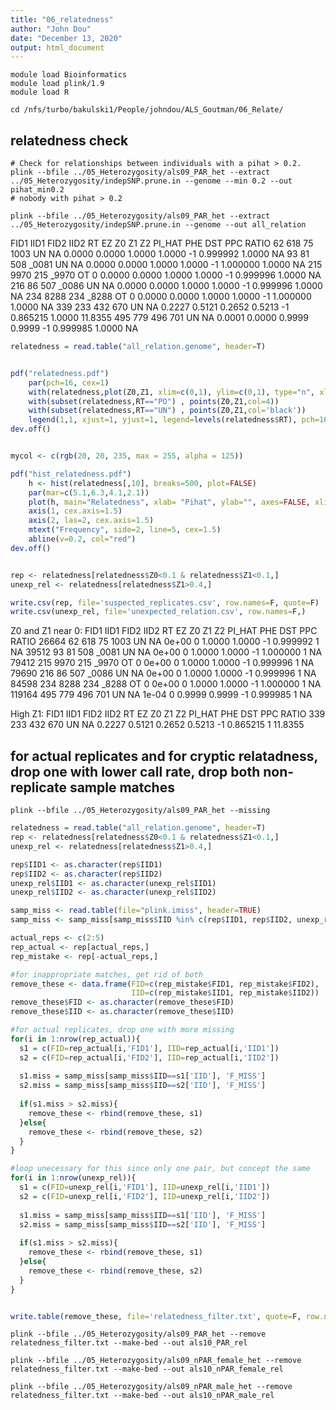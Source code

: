 ```yaml
---
title: "06_relatedness"
author: "John Dou"
date: "December 13, 2020"
output: html_document
---
```


```batch
module load Bioinformatics
module load plink/1.9
module load R

cd /nfs/turbo/bakulski1/People/johndou/ALS_Goutman/06_Relate/
```


## relatedness check

```batch
# Check for relationships between individuals with a pihat > 0.2.
plink --bfile ../05_Heterozygosity/als09_PAR_het --extract ../05_Heterozygosity/indepSNP.prune.in --genome --min 0.2 --out pihat_min0.2
# nobody with pihat > 0.2

plink --bfile ../05_Heterozygosity/als09_PAR_het --extract ../05_Heterozygosity/indepSNP.prune.in --genome --out all_relation
```
FID1   IID1 FID2   IID2 RT    EZ      Z0      Z1      Z2  PI_HAT PHE       DST     PPC   RATIO
  62    618  75   1003 UN    NA  0.0000  0.0000  1.0000  1.0000  -1  0.999992  1.0000      NA
  93     81 508  _0081 UN    NA  0.0000  0.0000  1.0000  1.0000  -1  1.000000  1.0000      NA
 215   9970 215  _9970 OT     0  0.0000  0.0000  1.0000  1.0000  -1  0.999996  1.0000      NA
 216     86 507  _0086 UN    NA  0.0000  0.0000  1.0000  1.0000  -1  0.999996  1.0000      NA
 234   8288 234  _8288 OT     0  0.0000  0.0000  1.0000  1.0000  -1  1.000000  1.0000      NA
 339    233 432    670 UN    NA  0.2227  0.5121  0.2652  0.5213  -1  0.865215  1.0000 11.8355
 495    779 496    701 UN    NA  0.0001  0.0000  0.9999  0.9999  -1  0.999985  1.0000      NA

```r
relatedness = read.table("all_relation.genome", header=T)


pdf("relatedness.pdf")
	par(pch=16, cex=1)
	with(relatedness,plot(Z0,Z1, xlim=c(0,1), ylim=c(0,1), type="n", xlab="Z0 (proportion of loci where pair shares zero alleles IBD)", ylab="Z1 (proportion of loci where pair shares one allele IBD)"))
	with(subset(relatedness,RT=="PO") , points(Z0,Z1,col=4))
	with(subset(relatedness,RT=="UN") , points(Z0,Z1,col='black'))
	legend(1,1, xjust=1, yjust=1, legend=levels(relatedness$RT), pch=16, col='black')
dev.off()


mycol <- c(rgb(20, 20, 235, max = 255, alpha = 125))

pdf("hist_relatedness.pdf")
	h <- hist(relatedness[,10], breaks=500, plot=FALSE)
	par(mar=c(5.1,6.3,4.1,2.1))
	plot(h, main="Relatedness", xlab= "Pihat", ylab="", axes=FALSE, xlim=c(0,0.25), col=mycol, cex.lab=1.5)
	axis(1, cex.axis=1.5)
	axis(2, las=2, cex.axis=1.5) 
	mtext("Frequency", side=2, line=5, cex=1.5)
	abline(v=0.2, col="red")
dev.off() 


rep <- relatedness[relatedness$Z0<0.1 & relatedness$Z1<0.1,]
unexp_rel <- relatedness[relatedness$Z1>0.4,]

write.csv(rep, file='suspected_replicates.csv', row.names=F, quote=F)
write.csv(unexp_rel, file='unexpected_relation.csv', row.names=F,)
```

Z0 and Z1 near 0:
       FID1 IID1 FID2  IID2 RT EZ    Z0 Z1     Z2 PI_HAT PHE      DST PPC RATIO
26664    62  618   75  1003 UN NA 0e+00  0 1.0000 1.0000  -1 0.999992   1    NA
39512    93   81  508 _0081 UN NA 0e+00  0 1.0000 1.0000  -1 1.000000   1    NA
79412   215 9970  215 _9970 OT  0 0e+00  0 1.0000 1.0000  -1 0.999996   1    NA
79690   216   86  507 _0086 UN NA 0e+00  0 1.0000 1.0000  -1 0.999996   1    NA
84598   234 8288  234 _8288 OT  0 0e+00  0 1.0000 1.0000  -1 1.000000   1    NA
119164  495  779  496   701 UN NA 1e-04  0 0.9999 0.9999  -1 0.999985   1    NA


High Z1:
FID1 IID1 FID2 IID2 RT EZ     Z0     Z1     Z2 PI_HAT PHE      DST PPC  RATIO
 339  233  432  670 UN NA 0.2227 0.5121 0.2652 0.5213  -1 0.865215   1  11.8355


## for actual replicates and for cryptic relatadness, drop one with lower call rate, drop both non-replicate sample matches
```batch
plink --bfile ../05_Heterozygosity/als09_PAR_het --missing
```

```r
relatedness = read.table("all_relation.genome", header=T)
rep <- relatedness[relatedness$Z0<0.1 & relatedness$Z1<0.1,]
unexp_rel <- relatedness[relatedness$Z1>0.4,]

rep$IID1 <- as.character(rep$IID1)
rep$IID2 <- as.character(rep$IID2)
unexp_rel$IID1 <- as.character(unexp_rel$IID1)
unexp_rel$IID2 <- as.character(unexp_rel$IID2)

samp_miss <- read.table(file="plink.imiss", header=TRUE)
samp_miss <- samp_miss[samp_miss$IID %in% c(rep$IID1, rep$IID2, unexp_rel$IID1, unexp_rel$IID2), ]

actual_reps <- c(2:5)
rep_actual <- rep[actual_reps,]
rep_mistake <- rep[-actual_reps,]

#for inappropriate matches, get rid of both
remove_these <- data.frame(FID=c(rep_mistake$FID1, rep_mistake$FID2),
                           IID=c(rep_mistake$IID1, rep_mistake$IID2))
remove_these$FID <- as.character(remove_these$FID)
remove_these$IID <- as.character(remove_these$IID)

#for actual replicates, drop one with more missing
for(i in 1:nrow(rep_actual)){
  s1 = c(FID=rep_actual[i,'FID1'], IID=rep_actual[i,'IID1'])
  s2 = c(FID=rep_actual[i,'FID2'], IID=rep_actual[i,'IID2'])
  
  s1.miss = samp_miss[samp_miss$IID==s1['IID'], 'F_MISS']
  s2.miss = samp_miss[samp_miss$IID==s2['IID'], 'F_MISS']
  
  if(s1.miss > s2.miss){
    remove_these <- rbind(remove_these, s1)
  }else{
    remove_these <- rbind(remove_these, s2)
  }
}

#loop unecessary for this since only one pair, but concept the same
for(i in 1:nrow(unexp_rel)){
  s1 = c(FID=unexp_rel[i,'FID1'], IID=unexp_rel[i,'IID1'])
  s2 = c(FID=unexp_rel[i,'FID2'], IID=unexp_rel[i,'IID2'])
  
  s1.miss = samp_miss[samp_miss$IID==s1['IID'], 'F_MISS']
  s2.miss = samp_miss[samp_miss$IID==s2['IID'], 'F_MISS']
  
  if(s1.miss > s2.miss){
    remove_these <- rbind(remove_these, s1)
  }else{
    remove_these <- rbind(remove_these, s2)
  }
}


write.table(remove_these, file='relatedness_filter.txt', quote=F, row.names=F)
```

```batch
plink --bfile ../05_Heterozygosity/als09_PAR_het --remove relatedness_filter.txt --make-bed --out als10_PAR_rel

plink --bfile ../05_Heterozygosity/als09_nPAR_female_het --remove relatedness_filter.txt --make-bed --out als10_nPAR_female_rel

plink --bfile ../05_Heterozygosity/als09_nPAR_male_het --remove relatedness_filter.txt --make-bed --out als10_nPAR_male_rel
```

